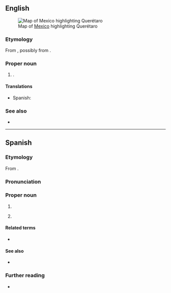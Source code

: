 ==English==
[[File:Mexico map, MX-QUE.svg|thumb|Map of [[Mexico]] highlighting Querétaro]]

===Etymology===
From {{bor|en|es|Querétaro}}, possibly from {{der|en|pua|Crettaro}}.

===Proper noun===
{{en-proper noun}}

# {{place|en|state|c/Mexico}}.

====Translations====
{{trans-top|state of Mexico}}
* Spanish: {{t+|es|Querétaro|m}}
{{trans-mid}}
{{trans-bottom}}

===See also===
* {{pedia}}

----

==Spanish==

===Etymology===
From {{der|es|pua|Crettaro}}.

===Pronunciation===
{{es-pr}}

===Proper noun===
{{es-proper noun|m}}

# {{place|es|state|c/Mexico|t=Querétaro|caplc=Querétaro}}
# {{place|es|state capital/largest city|s/Querétaro|c/Mexico|t=Querétaro}}
#: {{syn|es|Santiago de Querétaro}}

====Related terms====
* {{l|es|queretano}}

====See also====
* {{list:states of Mexico/es}}

===Further reading===
* {{pedia|lang=es}}
